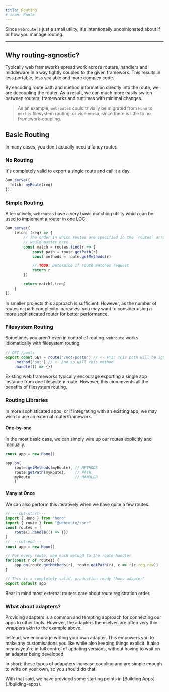 ```yaml
---
title: Routing
# icon: Route
---
```


Since `webroute` is just a small utility, it's intentionally unopinionated about if or how you manage routing.

---

## Why routing-agnostic?

Typically web frameworks spread work across routers, handlers and middleware in a way tightly coupled to the given framework. This results in less portable, less scalable and more complex code.

By encoding route path and method information directly into the route, we are decoupling the router. As a result, we can much more easily switch between routers, frameworks and runtimes with minimal changes.

> As an example, `webroute`s could trivially be migrated from `Hono` to `nextjs` filesystem routing, or vice versa, since there is little to no framework-coupling.

## Basic Routing

In many cases, you don't actually need a fancy router.

### No Routing

It's completely valid to export a single route and call it a day.

```ts
Bun.serve({
  fetch: myRoute(req)
});
```

### Simple Routing

Alternatively, `webroute`s have a very basic matching utility which can be used to implement a router in one LOC.

```ts
Bun.serve({
	fetch: (req) => {
		// The order in which routes are specified in the `routes` array
		// would matter here
		const match = routes.find(r => {
			const path = route.getPath(r)
			const methods = route.getMethods(r)

			// TODO: Determine if route matches request
			return r
		})

		return match?.(req)
	}
})
```

<Callout>

In smaller projects this approach is sufficient. However, as the number of routes or path complexity increases, you may want to consider using a more sophisticated router for better performance.

</Callout>

### Filesystem Routing

Sometimes you aren't even in control of routing. `webroute` works idiomatically with filesystem routing.

```ts title="posts/route.ts"
// GET /posts
export const GET = route("/not-posts") // <- FYI: This path will be ignored
	.method('put') // <- And so will this method
	.handle(() => {})
```

<Callout>
Existing web frameworks typically encourage exporting a single app instance from one filesystem route. However, this circumvents all the benefits of filesystem routing.
</Callout>

### Routing Libraries

In more sophisticated apps, or if integrating with an existing app, we may wish to use an external router/framework.

#### One-by-one

In the most basic case, we can simply wire up our routes explicitly and manually.

```ts title="hono-example.ts"
const app = new Hono()

app.on(
	route.getMethods(myRoute), // METHODS
	route.getPath(myRoute),    // PATH
	myRoute                    // HANDLER
	)
```

#### Many at Once

We can also perform this iteratively when we have quite a few routes.

```ts title="hono-example.ts" twoslash
// ---cut-start---
import { Hono } from "hono"
import { route } from "@webroute/core"
const routes = [
	route().handle(() => {})
]
// ---cut-end---
const app = new Hono()

// For every route, map each method to the route handler
for(const r of routes) {
	app.on(route.getMethods(r), route.getPath(r), c => r(c.req.raw))
}

// This is a completely valid, production ready "hono adapter"
export default app
```

<Callout>

Bear in mind most external routers care about route registration order.

</Callout>

### What about adapters?

Providing adapters is a common and tempting approach for connecting our apps to other tools. However, the adapters themselves are often very thin wrappers akin to the example above.

Instead, we encourage writing your own adapter. This empowers you to make any customisations you like while also keeping things explicit. It also means you're in full control of updating versions, without having to wait on an adapter being developed.

In short: these types of adapaters increase coupling and are simple enough to write on your own, so you should do that.

<Callout>
With that said, we have provided some starting points in [Building Apps](./building-apps).
</Callout>
